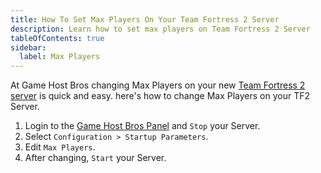 ```yaml
---
title: How To Set Max Players On Your Team Fortress 2 Server
description: Learn how to set max players on Team Fortress 2 Server
tableOfContents: true
sidebar:
  label: Max Players
---
```


At Game Host Bros changing Max Players on your new [Team Fortress 2 server](https://www.gamehostbros.com/team-fortress-2-server-hosting/) is quick and easy. here's how to change Max Players on your TF2 Server.
<Steps>
1. Login to the [Game Host Bros Panel](https://panel.gamehostbros.com/) and `Stop` your Server.
2. Select `Configuration > Startup Parameters`.
3. Edit `Max Players`.
4. After changing, `Start` your Server.
</Steps>
